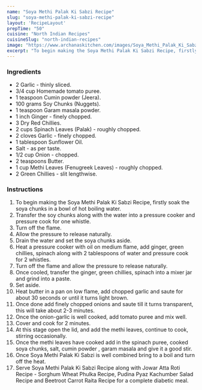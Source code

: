 ---
name: "Soya Methi Palak Ki Sabzi Recipe"
slug: "soya-methi-palak-ki-sabzi-recipe"
layout: 'RecipeLayout'
prepTime: "50"
cuisine: "North Indian Recipes"
cuisineSlug: "north-indian-recipes"
image: "https://www.archanaskitchen.com/images/Soya_Methi_Palak_Ki_Sabzi_Recipe_-4.jpg"
excerpt: "To begin making the Soya Methi Palak Ki Sabzi Recipe, firstly soak the soya chunks in a bowl of hot boiling water"
---

### Ingredients

- 2 Garlic - thinly sliced.
- 3/4 cup Homemade tomato puree.
- 1 teaspoon Cumin powder (Jeera).
- 100 grams Soy Chunks (Nuggets).
- 1 teaspoon Garam masala powder.
- 1 inch Ginger - finely chopped.
- 3 Dry Red Chillies.
- 2 cups Spinach Leaves (Palak) - roughly chopped.
- 2 cloves Garlic - finely chopped.
- 1 tablespoon Sunflower Oil.
- Salt - as per taste.
- 1/2 cup Onion - chopped.
- 2 teaspoons Butter.
- 1 cup Methi Leaves (Fenugreek Leaves) - roughly chopped.
- 2 Green Chillies - slit lengthwise.

### Instructions

1. To begin making the Soya Methi Palak Ki Sabzi Recipe, firstly soak the soya chunks in a bowl of hot boiling water.
1. Transfer the soy chunks along with the water into a  pressure cooker and pressure cook for one whistle.
1. Turn off the flame.
1. Allow the pressure to release naturally.
1. Drain the water and set the soya chunks aside.
1. Heat a pressure cooker with oil on medium flame, add ginger, green chillies, spinach along with 2 tablespoons of water and pressure cook for 2 whistles.
1. Turn off the flame and allow the pressure to release naturally.
1. Once cooled, transfer the ginger, green chillies, spinach into a mixer jar and grind into a paste.
1. Set aside.
1. Heat butter in a pan on low flame, add chopped garlic and saute for about 30 seconds or until it turns light brown.
1. Once done add finely chopped onions and saute till it turns transparent, this will take about 2-3 minutes.
1. Once the onion-garlic is well cooked, add tomato puree and mix well.
1. Cover and cook for 2 minutes.
1. At this stage open the lid, and add the methi leaves, continue to cook, stirring occasionally.
1. Once the methi leaves have cooked add in the spinach puree, cooked soya chunks, salt, cumin powder , garam masala and give it a good stir.
1. Once Soya Methi Palak Ki Sabzi is well combined bring to a boil and turn off the heat.
1. Serve Soya Methi Palak Ki Sabzi Recipe along with Jowar Atta Roti Recipe - Sorghum Wheat Phulka Recipe, Pudina Pyaz Kachumber Salad Recipe and Beetroot Carrot Raita Recipe for a complete diabetic meal.
